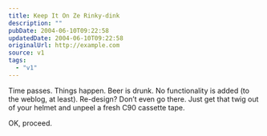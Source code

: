 ```yaml
---
title: Keep It On Ze Rinky-dink
description: ""
pubDate: 2004-06-10T09:22:58
updatedDate: 2004-06-10T09:22:58
originalUrl: http://example.com
source: v1
tags:
  - "v1"
---
```


Time passes. Things happen. Beer is drunk. No functionality is added (to the weblog, at least). Re-design? Don&#8217;t even go there. Just get that twig out of your helmet and unpeel a fresh C90 cassette tape.

OK, proceed.
